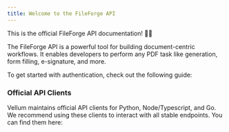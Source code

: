 ```yaml
---
title: Welcome to the FileForge API
---
```


This is the official FileForge API documentation! 🧑‍💻

The FileForge API is a powerful tool for building document-centric workflows. It enables developers to perform any PDF task like generation, form filling, e-signature, and more. 

To get started with authentication, check out the following guide:

<Card
    title="Authenticating"
    icon="fa-solid fa-key"
    href="/api-reference/introduction/authentication"
/>

### Official API Clients

Vellum maintains official API clients for Python, Node/Typescript, and Go. We recommend using these clients to interact
with all stable endpoints. You can find them here:

<Cards>
  <Card
    title="Node/Typescript"
    icon="fa-brands fa-node"
    href="https://github.com/OnedocLabs/fileforge-node-sdk"
  />

</Cards>